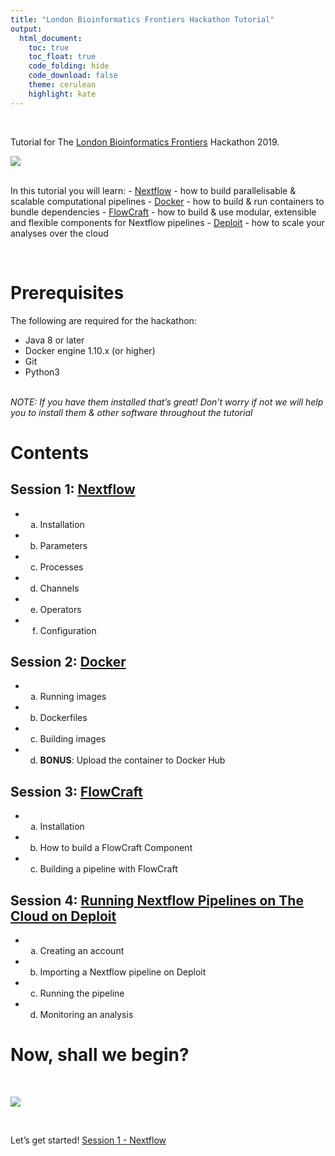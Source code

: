 ```yaml
---
title: "London Bioinformatics Frontiers Hackathon Tutorial"
output: 
  html_document:
    toc: true
    toc_float: true  
    code_folding: hide
    code_download: false
    theme: cerulean  
    highlight: kate         
---
```

<br>

Tutorial for The [London Bioinformatics Frontiers](http://bioinformatics-frontiers.com) Hackathon 2019.

![](https://raw.githubusercontent.com/PhilPalmer/lbf-hack-tutorial/master/images/lbf_banner.png)
<br><br>

In this tutorial you will learn:
- [Nextflow](https://www.nextflow.io/) - how to build parallelisable & scalable computational pipelines
- [Docker](https://www.docker.com/) - how to build & run containers to bundle dependencies
- [FlowCraft](https://flowcraft.readthedocs.io/en/latest/) - how to build & use modular, extensible and flexible components for Nextflow pipelines
- [Deploit](https://lifebit.ai/deploit) - how to scale your analyses over the cloud

<br>

# Prerequisites
The following are required for the hackathon:
 
  - Java 8 or later
  - Docker engine 1.10.x (or higher)
  - Git
  - Python3

<br>
_NOTE: If you have them installed that's great! Don't worry if not we will help you to install them & other software throughout the tutorial_

# Contents

## Session 1: [Nextflow](Nextflow.html)
  - a) Installation
  - b) Parameters
  - c) Processes 
  - d) Channels
  - e) Operators
  - f) Configuration
  
## Session 2: [Docker](Docker.html)

  - a) Running images
  - b) Dockerfiles
  - c) Building images
  - d) __BONUS__: Upload the container to Docker Hub
  
## Session 3: [FlowCraft](Flowcraft.html)

  - a) Installation
  - b) How to build a FlowCraft Component
  - c) Building a pipeline with FlowCraft
  
## Session 4: [Running Nextflow Pipelines on The Cloud on Deploit](Deploit.html)
  
  - a) Creating an account
  - b) Importing a Nextflow pipeline on Deploit
  - c) Running the pipeline
  - d) Monitoring an analysis
  
# Now, shall we begin?

<br>

![](https://media1.tenor.com/images/7f2342d393d9d9be61f1ec601a5134dc/tenor.gif?itemid=9258256)

<br>

Let's get started!  [Session 1 - Nextflow](Nextflow.html)